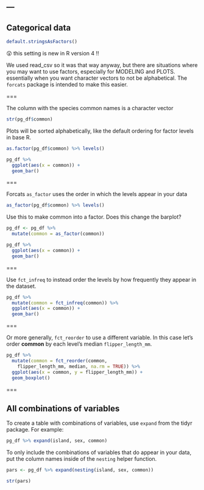 ---
---

## Categorical data

```r
default.stringsAsFactors()
```

😲 this setting is new in R version 4 !!

We used read_csv so it was that way anyway, but there are situations where you may want to use factors, especially for MODELING and PLOTS. essentially when you want character vectors to not be alphabetical. The `forcats` package is intended to make this easier.

===

The column with the species common names is a character vector

```r
str(pg_df$common)
```

Plots will be sorted alphabetically, like the default ordering for factor levels in base R.

```r
as.factor(pg_df$common) %>% levels()
```

```r
pg_df %>% 
  ggplot(aes(x = common)) +
  geom_bar()
```

===

Forcats `as_factor` uses the order in which the levels appear in your data

```r
as_factor(pg_df$common) %>% levels()
```

Use this to make common into a factor. Does this change the barplot?

```r
pg_df <- pg_df %>% 
  mutate(common = as_factor(common))

pg_df %>% 
  ggplot(aes(x = common)) +
  geom_bar()
```


===

Use `fct_infreq` to instead order the levels by how frequently they appear in the dataset.

```r
pg_df %>% 
  mutate(common = fct_infreq(common)) %>%
  ggplot(aes(x = common)) +
  geom_bar()
```

===

Or more generally, `fct_reorder` to use a different variable. In this case let's order **common** by each level's median `flipper_length_mm`.

```r
pg_df %>% 
  mutate(common = fct_reorder(common, 
    flipper_length_mm, median, na.rm = TRUE)) %>%
  ggplot(aes(x = common, y = flipper_length_mm)) +
  geom_boxplot()
```

===

## All combinations of variables

To create a table with combinations of variables, use `expand` from the tidyr package. For example:

```r
pg_df %>% expand(island, sex, common)
```

To only include the combinations of variables that do appear in your data, put the column names inside of the `nesting` helper function.

```r
pars <- pg_df %>% expand(nesting(island, sex, common))
```
```r
str(pars)
```




